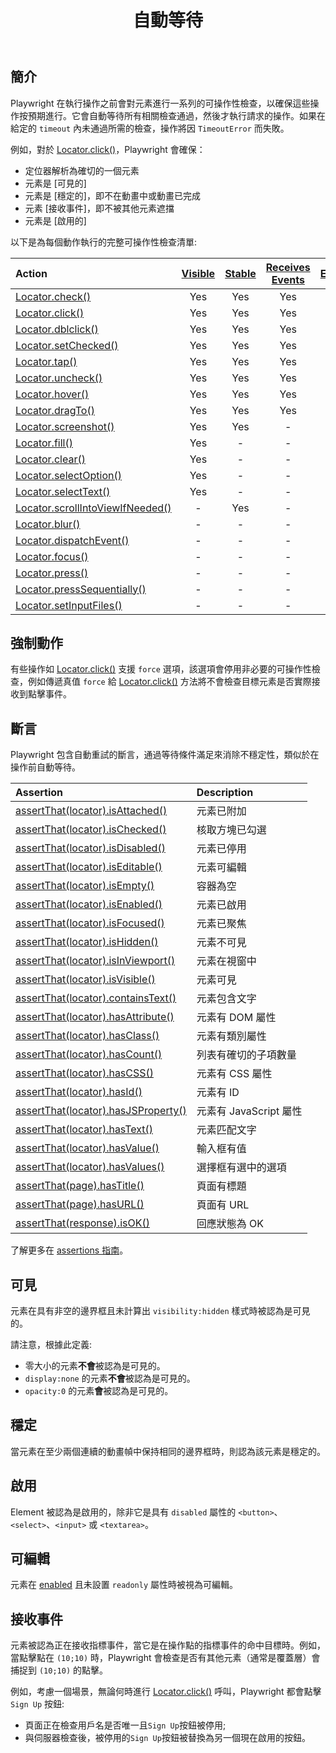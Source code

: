 ﻿---
id: actionability
title: "自動等待"
---

## 簡介

Playwright 在執行操作之前會對元素進行一系列的可操作性檢查，以確保這些操作按預期進行。它會自動等待所有相關檢查通過，然後才執行請求的操作。如果在給定的 `timeout` 內未通過所需的檢查，操作將因 `TimeoutError` 而失敗。

例如，對於 [Locator.click()](/api/class-locator.mdx#locator-click)，Playwright 會確保：

- 定位器解析為確切的一個元素
- 元素是 [可見的]
- 元素是 [穩定的]，即不在動畫中或動畫已完成
- 元素 [接收事件]，即不被其他元素遮擋
- 元素是 [啟用的]

以下是為每個動作執行的完整可操作性檢查清單:

| Action | [Visible] | [Stable] | [Receives Events] | [Enabled] | [Editable] |
| :- | :-: | :-: | :-: | :-: | :-: |
| [Locator.check()](/api/class-locator.mdx#locator-check) | Yes | Yes | Yes | Yes | - |
| [Locator.click()](/api/class-locator.mdx#locator-click) | Yes | Yes | Yes | Yes | - |
| [Locator.dblclick()](/api/class-locator.mdx#locator-dblclick) | Yes | Yes | Yes | Yes | - |
| [Locator.setChecked()](/api/class-locator.mdx#locator-set-checked) | Yes | Yes | Yes | Yes | - |
| [Locator.tap()](/api/class-locator.mdx#locator-tap) | Yes | Yes | Yes | Yes | - |
| [Locator.uncheck()](/api/class-locator.mdx#locator-uncheck) | Yes | Yes | Yes | Yes | - |
| [Locator.hover()](/api/class-locator.mdx#locator-hover) | Yes | Yes | Yes | - | - |
| [Locator.dragTo()](/api/class-locator.mdx#locator-drag-to) | Yes | Yes | Yes | - | - |
| [Locator.screenshot()](/api/class-locator.mdx#locator-screenshot) | Yes | Yes | - | - | - |
| [Locator.fill()](/api/class-locator.mdx#locator-fill) | Yes | - | - | Yes | Yes |
| [Locator.clear()](/api/class-locator.mdx#locator-clear) | Yes | - | - | Yes | Yes |
| [Locator.selectOption()](/api/class-locator.mdx#locator-select-option) | Yes | - | - | Yes | - |
| [Locator.selectText()](/api/class-locator.mdx#locator-select-text) | Yes | - | - | - | - |
| [Locator.scrollIntoViewIfNeeded()](/api/class-locator.mdx#locator-scroll-into-view-if-needed) | - | Yes | - | - | - |
| [Locator.blur()](/api/class-locator.mdx#locator-blur) | - | - | - | - | - |
| [Locator.dispatchEvent()](/api/class-locator.mdx#locator-dispatch-event) | - | - | - | - | - |
| [Locator.focus()](/api/class-locator.mdx#locator-focus) | - | - | - | - | - |
| [Locator.press()](/api/class-locator.mdx#locator-press) | - | - | - | - | - |
| [Locator.pressSequentially()](/api/class-locator.mdx#locator-press-sequentially) | - | - | - | - | - |
| [Locator.setInputFiles()](/api/class-locator.mdx#locator-set-input-files) | - | - | - | - | - |

## 強制動作

有些操作如 [Locator.click()](/api/class-locator.mdx#locator-click) 支援 `force` 選項，該選項會停用非必要的可操作性檢查，例如傳遞真值 `force` 給 [Locator.click()](/api/class-locator.mdx#locator-click) 方法將不會檢查目標元素是否實際接收到點擊事件。

## 斷言

Playwright 包含自動重試的斷言，通過等待條件滿足來消除不穩定性，類似於在操作前自動等待。

| Assertion | Description |
| :- | :- |
| [assertThat(locator).isAttached()](/api/class-locatorassertions.mdx#locator-assertions-to-be-attached) | 元素已附加 |
| [assertThat(locator).isChecked()](/api/class-locatorassertions.mdx#locator-assertions-to-be-checked) | 核取方塊已勾選 |
| [assertThat(locator).isDisabled()](/api/class-locatorassertions.mdx#locator-assertions-to-be-disabled) | 元素已停用 |
| [assertThat(locator).isEditable()](/api/class-locatorassertions.mdx#locator-assertions-to-be-editable) | 元素可編輯 |
| [assertThat(locator).isEmpty()](/api/class-locatorassertions.mdx#locator-assertions-to-be-empty) | 容器為空 |
| [assertThat(locator).isEnabled()](/api/class-locatorassertions.mdx#locator-assertions-to-be-enabled) | 元素已啟用 |
| [assertThat(locator).isFocused()](/api/class-locatorassertions.mdx#locator-assertions-to-be-focused) | 元素已聚焦 |
| [assertThat(locator).isHidden()](/api/class-locatorassertions.mdx#locator-assertions-to-be-hidden) | 元素不可見 |
| [assertThat(locator).isInViewport()](/api/class-locatorassertions.mdx#locator-assertions-to-be-in-viewport) | 元素在視窗中 |
| [assertThat(locator).isVisible()](/api/class-locatorassertions.mdx#locator-assertions-to-be-visible) | 元素可見 |
| [assertThat(locator).containsText()](/api/class-locatorassertions.mdx#locator-assertions-to-contain-text) | 元素包含文字 |
| [assertThat(locator).hasAttribute()](/api/class-locatorassertions.mdx#locator-assertions-to-have-attribute) | 元素有 DOM 屬性 |
| [assertThat(locator).hasClass()](/api/class-locatorassertions.mdx#locator-assertions-to-have-class) | 元素有類別屬性 |
| [assertThat(locator).hasCount()](/api/class-locatorassertions.mdx#locator-assertions-to-have-count) | 列表有確切的子項數量 |
| [assertThat(locator).hasCSS()](/api/class-locatorassertions.mdx#locator-assertions-to-have-css) | 元素有 CSS 屬性 |
| [assertThat(locator).hasId()](/api/class-locatorassertions.mdx#locator-assertions-to-have-id) | 元素有 ID |
| [assertThat(locator).hasJSProperty()](/api/class-locatorassertions.mdx#locator-assertions-to-have-js-property) | 元素有 JavaScript 屬性 |
| [assertThat(locator).hasText()](/api/class-locatorassertions.mdx#locator-assertions-to-have-text) | 元素匹配文字 |
| [assertThat(locator).hasValue()](/api/class-locatorassertions.mdx#locator-assertions-to-have-value) | 輸入框有值 |
| [assertThat(locator).hasValues()](/api/class-locatorassertions.mdx#locator-assertions-to-have-values) | 選擇框有選中的選項 |
| [assertThat(page).hasTitle()](/api/class-pageassertions.mdx#page-assertions-to-have-title) | 頁面有標題 |
| [assertThat(page).hasURL()](/api/class-pageassertions.mdx#page-assertions-to-have-url) | 頁面有 URL |
| [assertThat(response).isOK()](/api/class-apiresponseassertions.mdx#api-response-assertions-to-be-ok) | 回應狀態為 OK |

了解更多在 [assertions 指南](./test-assertions.mdx)。

## 可見

元素在具有非空的邊界框且未計算出 `visibility:hidden` 樣式時被認為是可見的。

請注意，根據此定義:

* 零大小的元素**不會**被認為是可見的。
* `display:none` 的元素**不會**被認為是可見的。
* `opacity:0` 的元素**會**被認為是可見的。

## 穩定

當元素在至少兩個連續的動畫幀中保持相同的邊界框時，則認為該元素是穩定的。

## 啟用

Element 被認為是啟用的，除非它是具有 `disabled` 屬性的 `<button>`、`<select>`、`<input>` 或 `<textarea>`。

## 可編輯

元素在 [enabled] 且未設置 `readonly` 屬性時被視為可編輯。

## 接收事件

元素被認為正在接收指標事件，當它是在操作點的指標事件的命中目標時。例如，當點擊點在 `(10;10)` 時，Playwright 會檢查是否有其他元素（通常是覆蓋層）會捕捉到 `(10;10)` 的點擊。

例如，考慮一個場景，無論何時進行 [Locator.click()](/api/class-locator.mdx#locator-click) 呼叫，Playwright 都會點擊 `Sign Up` 按鈕:

- 頁面正在檢查用戶名是否唯一且`Sign Up`按鈕被停用;
- 與伺服器檢查後，被停用的`Sign Up`按鈕被替換為另一個現在啟用的按鈕。




[Visible]: #visible "Visible"
[Stable]: #stable "Stable"
[Enabled]: #enabled "Enabled"
[Editable]: #editable "Editable"
[Receives Events]: #receives-events "Receives Events"


[APIRequest]: /api/class-apirequest.mdx "APIRequest"
[APIRequestContext]: /api/class-apirequestcontext.mdx "APIRequestContext"
[APIResponse]: /api/class-apiresponse.mdx "APIResponse"
[APIResponseAssertions]: /api/class-apiresponseassertions.mdx "APIResponseAssertions"
[Browser]: /api/class-browser.mdx "Browser"
[BrowserContext]: /api/class-browsercontext.mdx "BrowserContext"
[BrowserType]: /api/class-browsertype.mdx "BrowserType"
[CDPSession]: /api/class-cdpsession.mdx "CDPSession"
[Clock]: /api/class-clock.mdx "Clock"
[ConsoleMessage]: /api/class-consolemessage.mdx "ConsoleMessage"
[Dialog]: /api/class-dialog.mdx "Dialog"
[Download]: /api/class-download.mdx "Download"
[ElementHandle]: /api/class-elementhandle.mdx "ElementHandle"
[FileChooser]: /api/class-filechooser.mdx "FileChooser"
[FormData]: /api/class-formdata.mdx "FormData"
[Frame]: /api/class-frame.mdx "Frame"
[FrameLocator]: /api/class-framelocator.mdx "FrameLocator"
[JSHandle]: /api/class-jshandle.mdx "JSHandle"
[Keyboard]: /api/class-keyboard.mdx "Keyboard"
[Locator]: /api/class-locator.mdx "Locator"
[LocatorAssertions]: /api/class-locatorassertions.mdx "LocatorAssertions"
[Mouse]: /api/class-mouse.mdx "Mouse"
[Page]: /api/class-page.mdx "Page"
[PageAssertions]: /api/class-pageassertions.mdx "PageAssertions"
[Playwright]: /api/class-playwright.mdx "Playwright"
[PlaywrightAssertions]: /api/class-playwrightassertions.mdx "PlaywrightAssertions"
[PlaywrightException]: /api/class-playwrightexception.mdx "PlaywrightException"
[Request]: /api/class-request.mdx "Request"
[RequestOptions]: /api/class-requestoptions.mdx "RequestOptions"
[Response]: /api/class-response.mdx "Response"
[Route]: /api/class-route.mdx "Route"
[Selectors]: /api/class-selectors.mdx "Selectors"
[TimeoutError]: /api/class-timeouterror.mdx "TimeoutError"
[Touchscreen]: /api/class-touchscreen.mdx "Touchscreen"
[Tracing]: /api/class-tracing.mdx "Tracing"
[Video]: /api/class-video.mdx "Video"
[WebError]: /api/class-weberror.mdx "WebError"
[WebSocket]: /api/class-websocket.mdx "WebSocket"
[WebSocketFrame]: /api/class-websocketframe.mdx "WebSocketFrame"
[Worker]: /api/class-worker.mdx "Worker"
[Element]: https://developer.mozilla.org/en-US/docs/Web/API/element "Element"
[EvaluationArgument]: /evaluating.mdx#evaluation-argument "EvaluationArgument"
[Promise]: https://developer.mozilla.org/en-US/docs/Web/JavaScript/Reference/Global_Objects/Promise "Promise"
[iterator]: https://developer.mozilla.org/en-US/docs/Web/JavaScript/Reference/Iteration_protocols "Iterator"
[origin]: https://developer.mozilla.org/en-US/docs/Glossary/Origin "Origin"
[selector]: https://developer.mozilla.org/en-US/docs/Web/CSS/CSS_Selectors "selector"
[Serializable]: https://developer.mozilla.org/en-US/docs/Web/JavaScript/Reference/Global_Objects/JSON/stringify#Description "Serializable"
[UIEvent.detail]: https://developer.mozilla.org/en-US/docs/Web/API/UIEvent/detail "UIEvent.detail"
[UnixTime]: https://en.wikipedia.org/wiki/Unix_time "Unix Time"
[xpath]: https://developer.mozilla.org/en-US/docs/Web/XPath "xpath"

[boolean]: https://docs.oracle.com/javase/tutorial/java/nutsandbolts/datatypes.html "boolean"
[byte&#91;&#93;]: https://docs.oracle.com/javase/tutorial/java/nutsandbolts/datatypes.html "byte[]"
[Consumer]: https://docs.oracle.com/javase/8/docs/api/java/util/function/Consumer.html "Consumer"
[Date]: https://docs.oracle.com/javase/8/docs/api/java/util/Date.html "Date"
[double]: https://docs.oracle.com/javase/tutorial/java/nutsandbolts/datatypes.html "double"
[InputStream]: https://docs.oracle.com/javase/8/docs/api/java/io/InputStream.html "InputStream"
[int]: https://docs.oracle.com/javase/tutorial/java/nutsandbolts/datatypes.html "int"
[long]: https://docs.oracle.com/javase/tutorial/java/nutsandbolts/datatypes.html "long"
[JsonObject]: https://www.javadoc.io/doc/com.google.code.gson/gson/latest/com.google.gson/com/google/gson/JsonObject.html "JsonObject"
[List]: https://docs.oracle.com/javase/8/docs/api/java/util/List.html "List"
[Map]: https://docs.oracle.com/javase/8/docs/api/java/util/Map.html "Map"
[null]: https://docs.oracle.com/javase/specs/jls/se8/html/jls-3.html#jls-3.10.7 "null"
[Object]: https://docs.oracle.com/javase/8/docs/api/java/lang/Object.html "Object"
[Path]: https://docs.oracle.com/javase/8/docs/api/java/nio/file/Path.html "Path"
[Pattern]: https://docs.oracle.com/javase/8/docs/api/java/util/regex/Pattern.html "Pattern"
[Predicate]: https://docs.oracle.com/javase/8/docs/api/java/util/function/Predicate.html "Predicate"
[void]: https://docs.oracle.com/javase/tutorial/java/javaOO/methods.html "void"
[Runnable]: https://docs.oracle.com/javase/8/docs/api/java/lang/Runnable.html "Runnable"
[RuntimeException]: https://docs.oracle.com/javase/8/docs/api/java/lang/RuntimeException.html "RuntimeException"
[String]: https://docs.oracle.com/javase/8/docs/api/java/lang/String.html "String"

[all available image tags]: https://mcr.microsoft.com/en-us/product/playwright/java/about "all available image tags"
[Microsoft Artifact Registry]: https://mcr.microsoft.com/en-us/product/playwright/java/about "Microsoft Artifact Registry"
[Dockerfile.jammy]: https://github.com/microsoft/playwright-java/blob/main/utils/docker/Dockerfile.jammy "Dockerfile.jammy"

